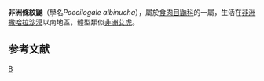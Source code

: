{{Speciesbox
| taxon = Poecilogale albinucha
| image = Whitenapedweasellg2.jpg
| status = LC |  status_system = iucn3.1
| status_ref = <ref name=iucn>{{IUCN2010|version=2010.4| assessors = Stuart, C., Stuart, T. & Hoffmann,  M. | year = 2008 | id = 41662 | title = Poecilogale albinucha |downloaded =  2010-11-8}}</ref>
| parent_authority = Thomas, 1883
| authority = (Gray, 1864)
}}

'''非洲條紋鼬'''（學名''Poecilogale albinucha''），屬於[[食肉目|食肉目]][[鼬科|鼬科]]的一屬，生活在[[非洲|非洲]][[撒哈拉沙漠|撒哈拉沙漠]]以南地區，體型類似[[非洲艾虎|非洲艾虎]]。

== 参考文献 ==
{{reflist}}
{{commons|Poecilogale albinucha}}
{{Taxonbar|from=Q852756}}

[[Category:白颈鼬属|B]]


{{mammal-stub}}